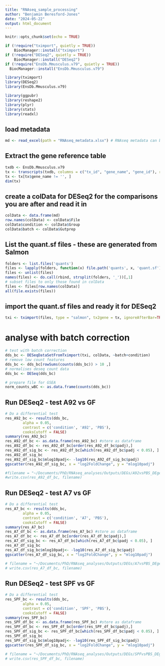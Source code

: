 ```yaml
---
title: "RNAseq_sample_processing"
author: "Benjamin Beresford-Jones"
date: "2024-05-22"
output: html_document
---
```


```r
knitr::opts_chunk$set(echo = TRUE)
```

```r
if (!require("tximport", quietly = TRUE))
    BiocManager::install("tximport")
if (!require("DESeq2", quietly = TRUE))
    BiocManager::install("DESeq2")
if (!require("EnsDb.Mmusculus.v79", quietly = TRUE))
  BiocManager::install("EnsDb.Mmusculus.v79")

library(tximport)
library(DESeq2)
library(EnsDb.Mmusculus.v79)

library(ggpubr)
library(reshape2)
library(plyr)
library(stats)
library(readxl)
```

## load metadata
```r
md <- read_excel(path = "RNAseq_metadata.xlsx") # RNAseq metadata can be found in Supplementary Table 2 of the manuscript.
```

## Extract the gene reference table
```r
txdb <- EnsDb.Mmusculus.v79
tx <- transcripts(txdb, columns = c("tx_id", "gene_name", "gene_id"), return.type = "data.frame")
tx <- tx[tx$gene_name != '', ]
dim(tx)
```

## create a colData for DESeq2 for the comparisons you are after and read it in
```r
colData <- data.frame(md)
row.names(colData) <- colData$File
colData$condition <- colData$Group
colData$batch <- colData$Gutprep
```

## List the quant.sf files - these are generated from Salmon
```r
folders <- list.files('quants') 
files <- lapply(folders, function(x) file.path('quants', x, 'quant.sf'))
files <- unlist(files)
names(files) <- do.call(rbind, strsplit(folders, '_'))[,1]
# subset files to only those found in colData
files <- files[row.names(colData)]
all(file.exists(files))
```

## import the quant.sf files and ready it for DESeq2
```r
txi <- tximport(files, type = "salmon", tx2gene = tx, ignoreAfterBar=TRUE, ignoreTxVersion=TRUE)
```

# analyse with batch correction 
```r
# test with batch correction
dds_bc <- DESeqDataSetFromTximport(txi, colData, ~batch+condition)
# remove low count features
dds_bc <- dds_bc[rowSums(counts(dds_bc)) > 10 ,]
# normalises deseq count data
dds_bc <- DESeq(dds_bc)

# prepare file for GSEA
norm_counts_wBC <- as.data.frame(counts(dds_bc))
```

## Run DESeq2 - test A92 vs GF
```r
# Do a differential test
res_A92_bc <- results(dds_bc,
        alpha = 0.05,
        contrast = c('condition', 'A92', 'PBS'),
        cooksCutoff = FALSE)
summary(res_A92_bc)
res_A92_df_bc <- as.data.frame(res_A92_bc) #store as dataframe
res_A92_df_bc <- res_A92_df_bc[order(res_A92_df_bc$padj),]
res_A92_df_sig_bc <- res_A92_df_bc[which(res_A92_df_bc$padj < 0.05), ]
res_A92_df_sig_bc
res_A92_df_sig_bc$mlog10padj<- -log10(res_A92_df_sig_bc$padj)
ggscatter(res_A92_df_sig_bc, x = "log2FoldChange", y = "mlog10padj")

#filename = "~/Documents/PhD/RNAseq_analyses/Outputs/DEGs/A92vsPBS_DEgenes_BC_031223.csv"
#write.csv(res_A92_df_bc, filename)
```

## Run DESeq2 - test A7 vs GF
```r
# Do a differential test
res_A7_bc <- results(dds_bc,
        alpha = 0.05,
        contrast = c('condition', 'A7', 'PBS'),
        cooksCutoff = FALSE)
summary(res_A7_bc)
res_A7_df_bc <- as.data.frame(res_A7_bc) #store as dataframe
res_A7_df_bc <- res_A7_df_bc[order(res_A7_df_bc$padj),]
res_A7_df_sig_bc <- res_A7_df_bc[which(res_A7_df_bc$padj < 0.05), ]
res_A7_df_sig_bc
res_A7_df_sig_bc$mlog10padj<- -log10(res_A7_df_sig_bc$padj)
ggscatter(res_A7_df_sig_bc, x = "log2FoldChange", y = "mlog10padj")

# filename = "~/Documents/PhD/RNAseq_analyses/Outputs/DEGs/A7vsPBS_DEgenes_BC_031223.csv"
# write.csv(res_A7_df_bc, filename)
```

## Run DESeq2 - test SPF vs GF
```r
# Do a differential test
res_SPF_bc <- results(dds_bc,
        alpha = 0.05,
        contrast = c('condition', 'SPF', 'PBS'),
        cooksCutoff = FALSE)
summary(res_SPF_bc)
res_SPF_df_bc <- as.data.frame(res_SPF_bc) #store as dataframe
res_SPF_df_bc <- res_SPF_df_bc[order(res_SPF_df_bc$padj),]
res_SPF_df_sig_bc <- res_SPF_df_bc[which(res_SPF_df_bc$padj < 0.05), ]
res_SPF_df_sig_bc
res_SPF_df_sig_bc$mlog10padj<- -log10(res_SPF_df_sig_bc$padj)
ggscatter(res_SPF_df_sig_bc, x = "log2FoldChange", y = "mlog10padj")

# filename = "~/Documents/PhD/RNAseq_analyses/Outputs/DEGs/SPFvsPBS_DEgenes_BC_031223.csv"
# write.csv(res_SPF_df_bc, filename)
```

